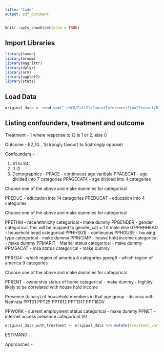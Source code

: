 ```yaml
---
title: "Code"
output: pdf_document
---
```


```r
knitr::opts_chunk$set(echo = TRUE)
```

## Import Libraries
```r
library(haven)
library(broom)
library(magrittr)
library(dplyr)
library(arm)
library(ggplot2)
library(stats)
```

## Load Data
```r
original_data <- read_sav("~/NYU/Fall21/CausalInference/FinalProject/Bielby276/TESS2 118_Bielby_Client.sav")
```

## Listing confounders, treatment and outcome
Treatment - 1 where response to I3 is 1 or 2, else 0

Outcome - E2_1G , 1(strongly favour) to 5(strongly oppose) 

Confounders - 

1. S1 to S4
2. I1 I2
3. Demographics -
PPAGE - continuous age varibale
PPAGECAT - age divided into 7 categories
PPAGECAT4 - age divided into 4 categories

Choose one of the above and make dummies for categorical

PPEDUC - education into 14 categories
PPEDUCAT - education into 4 categories

Choose one of the above and make dummies for categorical

PPETHM - race/ethnicity categorical - make dummy
PPGENDER - gender categorical, this will be mapped to gender_cat = 1 if male else 0
PPHHHEAD - household head categorical
PPHHSIZE - continuous
PPHOUSE - housing type categorical - make dummy
PPINCIMP - house hold income categorical - make dummy
PPMARIT - Marital status categorical - make dummy
PPMSACAT - msa status categorical - make dummy

PPREG4 - which region of america 4 categories
ppreg9 - which region of america 9 categories

Choose one of the above and make dummies for categorical

PPRENT - ownership status of home categorical - make dummy - highley likely to be correlated with house hold income

Presence (binary) of household members in that age group - discuss with Namrata
PPT01
PPT25
PPT612
PPT1317
PPT18OV

PPWORK - current employment status categorical - make dummy
PPNET - internet access presence categorical 1/0

```r
original_data_with_treatment <- original_data %>% mutate(treatment_var = ifelse(I3 == 1 | I3 == 2, 1, 0)) %>%  (gender_cat = ifelse(PPGENDER == 1, 1, 0))
```

ESTIMAND - 

Approaches - 




